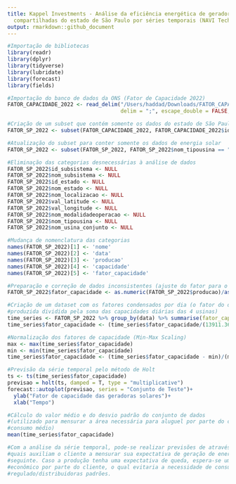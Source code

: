 ```yaml
---
title: Kappel Investments - Análise da eficiência energética de geradoras solares
  compartilhadas do estado de São Paulo por séries temporais (NAVI Tech Journey)
output: rmarkdown::github_document
---
```


```r
#Importação de bibliotecas
library(readr)
library(dplyr)
library(tidyverse)
library(lubridate)
library(forecast)
library(fields)

#Importação do banco de dados da ONS (Fator de Capacidade 2022)
FATOR_CAPACIDADE_2022 <- read_delim("/Users/haddad/Downloads/FATOR_CAPACIDADE_2022.csv", 
                                    delim = ";", escape_double = FALSE, trim_ws = TRUE)

#Criação de um subset que contém somente os dados do estado de São Paulo
FATOR_SP_2022 <- subset(FATOR_CAPACIDADE_2022, FATOR_CAPACIDADE_2022$id_estado == "SP")

#Atualização do subset para conter somente os dados de energia solar
FATOR_SP_2022 <- subset(FATOR_SP_2022, FATOR_SP_2022$nom_tipousina == "Solar")

#Eliminação das categorias desnecessárias à análise de dados
FATOR_SP_2022$id_subsistema <- NULL
FATOR_SP_2022$nom_subsistema <- NULL
FATOR_SP_2022$id_estado <- NULL
FATOR_SP_2022$nom_estado <- NULL
FATOR_SP_2022$nom_localizacao <- NULL
FATOR_SP_2022$val_latitude <- NULL
FATOR_SP_2022$val_longitude <- NULL
FATOR_SP_2022$nom_modalidadeoperacao <- NULL
FATOR_SP_2022$nom_tipousina <- NULL
FATOR_SP_2022$nom_usina_conjunto <- NULL

#Mudança de nomenclatura das categorias
names(FATOR_SP_2022)[1] <- 'nome'
names(FATOR_SP_2022)[2] <- 'data'
names(FATOR_SP_2022)[3] <- 'producao'
names(FATOR_SP_2022)[4] <- 'capacidade'
names(FATOR_SP_2022)[5] <- 'fator_capacidade'

#Preparação e correção de dados inconsistentes (ajuste do fator para o intervalo de 0 a 1)
FATOR_SP_2022$fator_capacidade <- as.numeric(FATOR_SP_2022$producao)/as.numeric(FATOR_SP_2022$capacidade)

#Criação de um dataset com os fatores condensados por dia (o fator do dia é a soma da energia
#produzida dividida pela soma das capacidades diárias das 4 usinas)
time_series <- FATOR_SP_2022 %>% group_by(data) %>% summarise(fator_capacidade = sum(producao))
time_series$fator_capacidade <- (time_series$fator_capacidade/(13911.36))

#Normalização dos fatores de capacidade (Min-Max Scaling)
max <- max(time_series$fator_capacidade)
min <- min(time_series$fator_capacidade)
time_series$fator_capacidade <- (time_series$fator_capacidade - min)/(max - min)

#Previsão da série temporal pelo método de Holt
ts <- ts(time_series$fator_capacidade)
previsao = holt(ts, damped = T, type = "multiplicative")
forecast::autoplot(previsao, series = "Conjunto de Teste")+
  ylab("Fator de capacidade das geradoras solares")+
  xlab("Tempo")

#Cálculo do valor médio e do desvio padrão do conjunto de dados
#(utilizado para mensurar a área necessária para aluguel por parte do cliente em função do seu
#consumo médio)
mean(time_series$fator_capacidade)
```

```r
#Com a análise da série temporal, pode-se realizar previsões de através de modelos estatísticos,as
#quais auxiliam o cliente a mensurar sua expectativa de geração de energia renovável para o mês
#seguinte. Caso a produção tenha uma expectativa de queda, espera-se um comportamente mais
#econômico por parte do cliente, o qual evitaria a necessidade de consumo de energia do mercado
#regulado/distribuidoras padrões.
```
